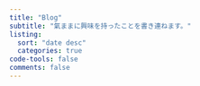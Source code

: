 ```yaml
---
title: "Blog"
subtitle: "氣ままに興味を持ったことを書き連ねます。"
listing: 
  sort: "date desc"
  categories: true
code-tools: false
comments: false
---
```


